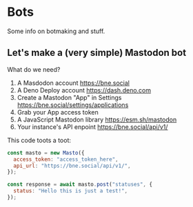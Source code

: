 # Bots

Some info on botmaking and stuff.

## Let's make a (very simple) Mastodon bot

What do we need?

1. A Masdodon account https://bne.social
2. A Deno Deploy account https://dash.deno.com
3. Create a Mastodon "App" in Settings https://bne.social/settings/applications
4. Grab your App access token
5. A JavaScript Mastodon library https://esm.sh/mastodon
6. Your instance's API enpoint https://bne.social/api/v1/

This code toots a toot:

```javascript
const masto = new Masto({
  access_token: "access_token_here",
  api_url: "https://bne.social/api/v1/",
});

const response = await masto.post("statuses", {
  status: "Hello this is just a test!",
});

```
